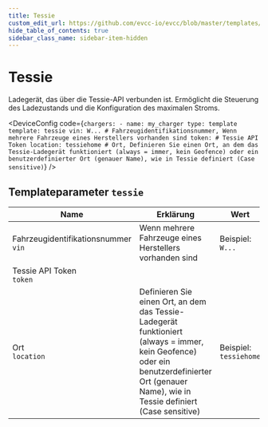```yaml
---
title: Tessie
custom_edit_url: https://github.com/evcc-io/evcc/blob/master/templates/definition/charger/tessie.yaml
hide_table_of_contents: true
sidebar_class_name: sidebar-item-hidden
---
```



# Tessie

<div className="device-detail-container">
  <div className="device-detail-content">
    <DeviceFeatures features="" />

Ladegerät, das über die Tessie-API verbunden ist. Ermöglicht die Steuerung des Ladezustands und die Konfiguration des maximalen Stroms.


<DeviceConfig code={`chargers:
    - name: my_charger
      type: template
      template: tessie
      vin: W... # Fahrzeugidentifikationsnummer, Wenn mehrere Fahrzeuge eines Herstellers vorhanden sind
      token: # Tessie API Token
      location: tessiehome # Ort, Definieren Sie einen Ort, an dem das Tessie-Ladegerät funktioniert (always = immer, kein Geofence) oder ein benutzerdefinierter Ort (genauer Name), wie in Tessie definiert (Case sensitive)`}  />
  </div>
  <div className="device-detail-icon">
    <evcc-icon
      type="charger"
      name="tessie"
      size="400px"
      alt="Tessie"
      className="device-detail-icon-img"
    ></evcc-icon>
  </div>
</div>

## Templateparameter `tessie`

| Name | Erklärung | Wert | Optional |
|-----------|-----------|------|----------|
| Fahrzeugidentifikationsnummer<br/>`vin` | Wenn mehrere Fahrzeuge eines Herstellers vorhanden sind | Beispiel: `W...` | ja |
| Tessie API Token<br/>`token` |  |  | ja |
| Ort<br/>`location` | Definieren Sie einen Ort, an dem das Tessie-Ladegerät funktioniert (always = immer, kein Geofence) oder ein benutzerdefinierter Ort (genauer Name), wie in Tessie definiert (Case sensitive) | Beispiel: `tessiehome` | ja |

